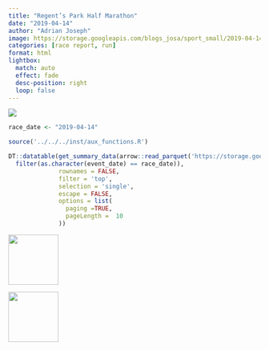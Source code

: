 ```yaml
---
title: "Regent’s Park Half Marathon"
date: "2019-04-14"
author: "Adrian Joseph"
image: https://storage.googleapis.com/blogs_josa/sport_small/2019-04-14_REGENT_S_PARK_HALF_MARATHON/img/00.png
categories: [race report, run]
format: html
lightbox:
  match: auto
  effect: fade
  desc-position: right
  loop: false
---
```

![](https://storage.googleapis.com/blogs_josa/sport_small/2019-04-14_REGENT_S_PARK_HALF_MARATHON/img/00.png)

```r
race_date <- "2019-04-14"

source('../../../inst/aux_functions.R')

DT::datatable(get_summary_data(arrow::read_parquet('https://storage.googleapis.com/blogs_josa/sport/parquets/main_dataset.parquet') |>
  filter(as.character(event_date) == race_date)),
              rownames = FALSE,
              filter = 'top',
              selection = 'single',
              escape = FALSE,
              options = list(
                paging =TRUE,
                pageLength =  10
              ))
```



::: {layout-ncol=4}
![](https://storage.googleapis.com/blogs_josa/sport_small/2019-04-14_REGENT_S_PARK_HALF_MARATHON/img/00.png){ width="100" group="hi" }

![](https://storage.googleapis.com/blogs_josa/sport_small/2019-04-14_REGENT_S_PARK_HALF_MARATHON/img/01.png){ width="100" group="hi" }


:::
